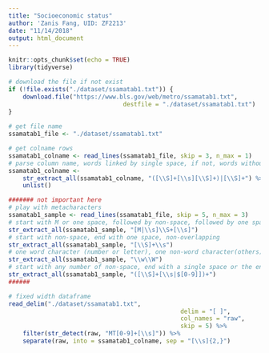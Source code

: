 ```yaml
---
title: "Socioeconomic status"
author: 'Zanis Fang, UID: ZF2213'
date: "11/14/2018"
output: html_document
---
```


```r
knitr::opts_chunk$set(echo = TRUE)
library(tidyverse)
```


```r
# download the file if not exist
if (!file.exists("./dataset/ssamatab1.txt")) {
	download.file("https://www.bls.gov/web/metro/ssamatab1.txt",
								destfile = "./dataset/ssamatab1.txt")
}
	
# get file name
ssamatab1_file <- "./dataset/ssamatab1.txt"

# get colname rows
ssamatab1_colname <- read_lines(ssamatab1_file, skip = 3, n_max = 1)
# parse column name, words linked by single space, if not, words without space
ssamatab1_colname <-
	str_extract_all(ssamatab1_colname, "([\\S]+[\\s][\\S]+)|[\\S]+") %>%
	unlist()

####### not important here
# play with metacharacters
ssamatab1_sample <- read_lines(ssamatab1_file, skip = 5, n_max = 3)
# start with M or one space, followed by non-space, followed by one space, non-overlapping
str_extract_all(ssamatab1_sample, "[M|\\s]\\S+[\\s]")
# start with non-space, end with one space, non-overlapping
str_extract_all(ssamatab1_sample, "[\\S]+\\s")
# one word character (number or letter), one non-word character(others)
str_extract_all(ssamatab1_sample, "\\w\\W")
# start with any number of non-space, end with a single space or the end of line, such pattern goes over and over until meet two consecutive spaces 
str_extract_all(ssamatab1_sample, "([\\S]+[\\s|$[0-9]])+")
######

# fixed width dataframe
read_delim("./dataset/ssamatab1.txt",
												delim = "[ ]",
												col_names = "raw",
												skip = 5) %>%
	filter(str_detect(raw, "MT[0-9]+[\\s]")) %>%
	separate(raw, into = ssamatab1_colname, sep = "[\\s]{2,}")

```

